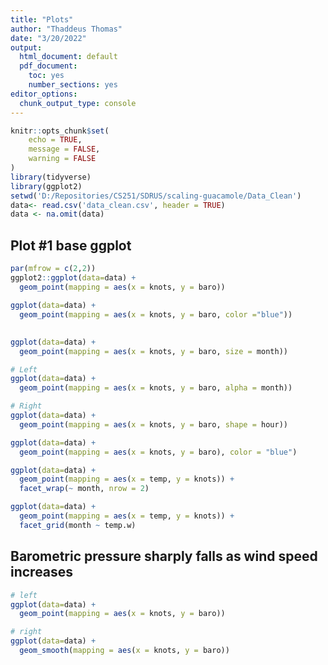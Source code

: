 ```yaml
---
title: "Plots"
author: "Thaddeus Thomas"
date: "3/20/2022"
output:
  html_document: default
  pdf_document: 
    toc: yes
    number_sections: yes
editor_options: 
  chunk_output_type: console
---
```


```r
knitr::opts_chunk$set(
	echo = TRUE,
	message = FALSE,
	warning = FALSE
)
library(tidyverse)
library(ggplot2)
setwd('D:/Repositories/CS251/SDRUS/scaling-guacamole/Data_Clean')
data<- read.csv('data_clean.csv', header = TRUE)
data <- na.omit(data)
```

## Plot #1 base ggplot

```r
par(mfrow = c(2,2))
ggplot2::ggplot(data=data) + 
  geom_point(mapping = aes(x = knots, y = baro))
```


```r
ggplot(data=data) + 
  geom_point(mapping = aes(x = knots, y = baro, color ="blue"))
```

## 

```r
ggplot(data=data) + 
  geom_point(mapping = aes(x = knots, y = baro, size = month))

```

```r
# Left
ggplot(data=data) + 
  geom_point(mapping = aes(x = knots, y = baro, alpha = month))

# Right
ggplot(data=data) + 
  geom_point(mapping = aes(x = knots, y = baro, shape = hour))
```

```r
ggplot(data=data) + 
  geom_point(mapping = aes(x = knots, y = baro), color = "blue")
```

```r
ggplot(data=data) + 
  geom_point(mapping = aes(x = temp, y = knots)) + 
  facet_wrap(~ month, nrow = 2)
```

```r
ggplot(data=data) + 
  geom_point(mapping = aes(x = temp, y = knots)) + 
  facet_grid(month ~ temp.w)
```

## Barometric pressure sharply falls as wind speed increases

```r
# left
ggplot(data=data) + 
  geom_point(mapping = aes(x = knots, y = baro))

# right
ggplot(data=data) + 
  geom_smooth(mapping = aes(x = knots, y = baro))
```


